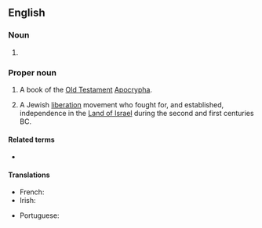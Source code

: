 {{also|Maccabées}}

==English==
{{book of the Bible|Books of the Maccabees}}

===Noun===
{{head|en|noun plural form}}

# {{plural of|Maccabee|lang=en}}

===Proper noun===
{{en-proper noun}}
# {{lb|en|biblical}} A book of the [[Old Testament]] [[Apocrypha]].
# {{lb|en|history}} A Jewish [[liberation]] movement who fought for, and established, independence in the [[Land of Israel]] during the second and first centuries BC.

====Related terms====
* {{l|en|Macc.}}

====Translations====
{{trans-top}}
* French: {{t+|fr|Maccabées}}
* Irish: {{t|ga|Macabaeigh|m-p}}
{{trans-mid}}
* Portuguese: {{t|pt|Macabeus|m|m-p}}
{{trans-bottom}}
